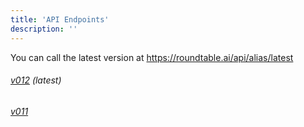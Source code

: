```yaml
---
title: 'API Endpoints'
description: ''
---
```


<Tip>

You can call the latest version at https://roundtable.ai/api/alias/latest

</Tip>

###### [v012](api-reference/v012) (latest)

###### [v011](api-reference/v011)

